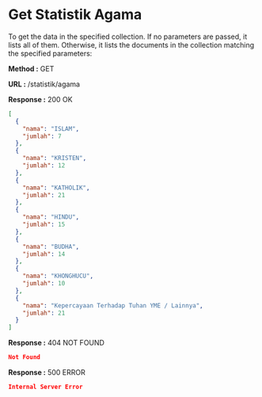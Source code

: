 
# Get Statistik Agama

To get the data in the specified collection. If no parameters are passed, it lists all of them.
Otherwise, it lists the documents in the collection matching the specified parameters:

**Method :** <Badge>GET</Badge>

**URL :** <Badge variant="dark">/statistik/agama</Badge>

**Response :** <BadgeOutline variant="success">200 OK</BadgeOutline>

```json
[
  {
    "nama": "ISLAM",
    "jumlah": 7
  },
  {
    "nama": "KRISTEN",
    "jumlah": 12
  },
  {
    "nama": "KATHOLIK",
    "jumlah": 21
  },
  {
    "nama": "HINDU",
    "jumlah": 15
  },
  {
    "nama": "BUDHA",
    "jumlah": 14
  },
  {
    "nama": "KHONGHUCU",
    "jumlah": 10
  },
  {
    "nama": "Kepercayaan Terhadap Tuhan YME / Lainnya",
    "jumlah": 21
  }
]
```

**Response :** <BadgeOutline variant="warning">404 NOT FOUND</BadgeOutline>

```json
Not Found
```

**Response :** <BadgeOutline variant="danger">500 ERROR</BadgeOutline>

```json
Internal Server Error
```
